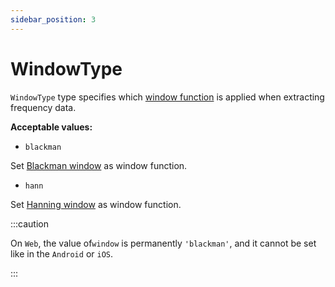 ```yaml
---
sidebar_position: 3
---
```


# WindowType

`WindowType` type specifies which [window function](https://en.wikipedia.org/wiki/Window_function) is applied when extracting frequency data.

**Acceptable values:**
  - `blackman`

  Set [Blackman window](https://www.sciencedirect.com/topics/engineering/blackman-window) as window function.

  - `hann`

  Set [Hanning window](https://www.sciencedirect.com/topics/engineering/hanning-window) as window function.

:::caution

On `Web`, the value of`window` is permanently `'blackman'`, and it cannot be set like in the `Android` or `iOS`.

:::
